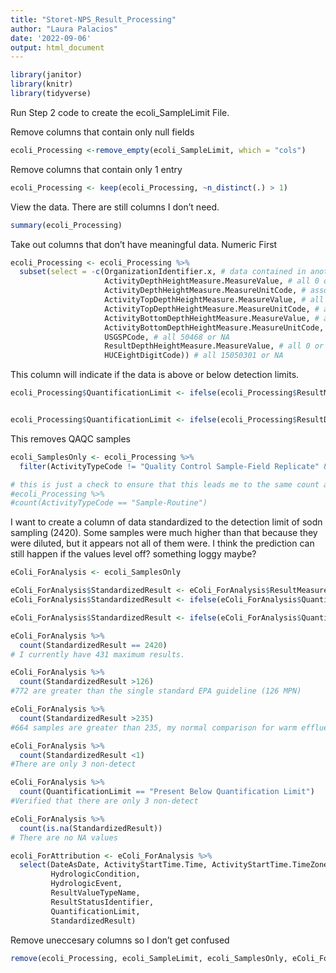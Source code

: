 ```yaml
---
title: "Storet-NPS_Result_Processing"
author: "Laura Palacios"
date: '2022-09-06'
output: html_document
---
```


```r
library(janitor)
library(knitr)
library(tidyverse)
```

Run Step 2 code to create the ecoli_SampleLimit File.

Remove columns that contain only null fields
```r
ecoli_Processing <-remove_empty(ecoli_SampleLimit, which = "cols")
```

Remove columns that contain only 1 entry
```r
ecoli_Processing <- keep(ecoli_Processing, ~n_distinct(.) > 1)
```

View the data. There are still columns I don't need.
```r
summary(ecoli_Processing)
```

Take out columns that don't have meaningful data. Numeric First
```r
ecoli_Processing <- ecoli_Processing %>%
  subset(select = -c(OrganizationIdentifier.x, # data contained in another column
                     ActivityDepthHeightMeasure.MeasureValue, # all 0 or NA
                     ActivityDepthHeightMeasure.MeasureUnitCode, # associated column is being removed
                     ActivityTopDepthHeightMeasure.MeasureValue, # all 0 or NA
                     ActivityTopDepthHeightMeasure.MeasureUnitCode, # associated column is being removed
                     ActivityBottomDepthHeightMeasure.MeasureValue, # all 0 or NA
                     ActivityBottomDepthHeightMeasure.MeasureUnitCode, # associated column is being removed
                     USGSPCode, # all 50468 or NA
                     ResultDepthHeightMeasure.MeasureValue, # all 0 or NA
                     HUCEightDigitCode)) # all 15050301 or NA
```

This column will indicate if the data is above or below detection limits. 
```r
ecoli_Processing$QuantificationLimit <- ifelse(ecoli_Processing$ResultMeasureValue > 2419 | ecoli_Processing$ResultDetectionConditionText == "Present Above Quantification Limit", "Present Above Quantification Limit", "Value")


ecoli_Processing$QuantificationLimit <- ifelse(ecoli_Processing$ResultDetectionConditionText == "Present Below Quantification Limit"|ecoli_Processing$ResultDetectionConditionText == "Not Detected", "Present Below Quantification Limit", ecoli_Processing$QuantificationLimit)
```

This removes QAQC samples
```r
ecoli_SamplesOnly <- ecoli_Processing %>%
  filter(ActivityTypeCode != "Quality Control Sample-Field Replicate" & ActivityTypeCode !="Quality Control Sample-Equipment Blank")

# this is just a check to ensure that this leads me to the same count as the samples only table.
#ecoli_Processing %>%
#count(ActivityTypeCode == "Sample-Routine")

```
I want to create a column of data standardized to the detection limit of sodn sampling (2420). Some samples were much higher than that because they were diluted, but it appears not all of them were. I think the prediction can still happen if the values level off? something loggy maybe?

```r
eColi_ForAnalysis <- ecoli_SamplesOnly

eColi_ForAnalysis$StandardizedResult <- eColi_ForAnalysis$ResultMeasureValue
eColi_ForAnalysis$StandardizedResult <- ifelse(eColi_ForAnalysis$QuantificationLimit == "Present Above Quantification Limit", 2420, eColi_ForAnalysis$StandardizedResult)

eColi_ForAnalysis$StandardizedResult <- ifelse(eColi_ForAnalysis$QuantificationLimit == "Present Below Quantification Limit",0, eColi_ForAnalysis$StandardizedResult)

eColi_ForAnalysis %>%
  count(StandardizedResult == 2420)
# I currently have 431 maximum results.

eColi_ForAnalysis %>%
  count(StandardizedResult >126)
#772 are greater than the single standard EPA guideline (126 MPN)

eColi_ForAnalysis %>%
  count(StandardizedResult >235)
#664 samples are greater than 235, my normal comparison for warm effluent water.

eColi_ForAnalysis %>%
  count(StandardizedResult <1)
#There are only 3 non-detect

eColi_ForAnalysis %>%
  count(QuantificationLimit == "Present Below Quantification Limit")
#Verified that there are only 3 non-detect

eColi_ForAnalysis %>%
  count(is.na(StandardizedResult))
# There are no NA values
```
```r
ecoli_ForAttribution <- eColi_ForAnalysis %>%
  select(DateAsDate, ActivityStartTime.Time, ActivityStartTime.TimeZoneCode, MonitoringLocationIdentifier,
         HydrologicCondition,
         HydrologicEvent,
         ResultValueTypeName,
         ResultStatusIdentifier,
         QuantificationLimit,
         StandardizedResult)
```

Remove uneccesary columns so I don't get confused
```r
remove(ecoli_Processing, ecoli_SampleLimit, ecoli_SamplesOnly, eColi_ForAnalysis)
```

